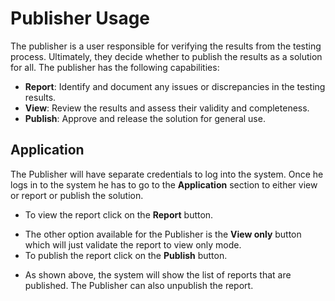

# Publisher Usage

The publisher is a user responsible for verifying the results from the testing process. Ultimately, they decide whether to publish the results as a solution for all. The publisher has the following capabilities:

- **Report**: Identify and document any issues or discrepancies in the testing results.
- **View**: Review the results and assess their validity and completeness.
- **Publish**: Approve and release the solution for general use.

## Application

The Publisher will have separate credentials to log into the system. Once he logs in to the system he has to go to the **Application** section to either view or report or publish the solution.

<ImageViewer src={Publisher1}/>

- To view the report click on the **Report** button.

<ImageViewer src={Publisher2}/>


- The other option available for the Publisher is the **View only** button which will just validate the report to view only mode.
- To publish the report click on the **Publish** button.

<ImageViewer src={Publisher3}/>

<ImageViewer src={Publisher4}/>

- As shown above, the system will show the list of reports that are published. The Publisher can also unpublish the report.
